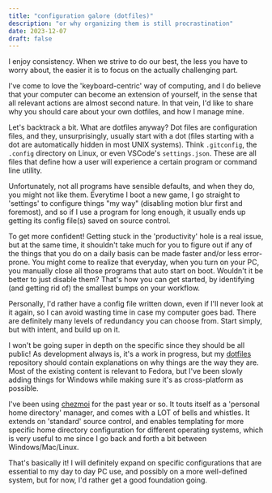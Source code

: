 ---
title: "configuration galore (dotfiles)"
description: "or why organizing them is still procrastination"
date: 2023-12-07
draft: false
---

I enjoy consistency. When we strive to do our best, the less you have to worry about, the easier it is to focus on the actually challenging part.

I've come to love the 'keyboard-centric' way of computing, and I do believe that your computer can become an extension of yourself, in the sense that all relevant actions are almost second nature. In that vein, I'd like to share why you should care about your own dotfiles, and how I manage mine.

Let's backtrack a bit. What are dotfiles anyway?
Dot files are configuration files, and they, unsurprisingly, usually start with a dot (files starting with a dot are automatically hidden in most UNIX systems). Think `.gitconfig`, the `.config` directory on Linux, or even VSCode's `settings.json`. These are all files that define how a user will experience a certain program or command line utility.

Unfortunately, not all programs have sensible defaults, and when they do, you might not like them. Everytime I boot a new game, I go straight to 'settings' to configure things "my way" (disabling motion blur first and foremost), and so if I use a program for long enough, it usually ends up getting its config file(s) saved on source control.

To get more confident! Getting stuck in the 'productivity' hole is a real issue, but at the same time, it shouldn't take much for you to figure out if any of the things that you do on a daily basis can be made faster and/or less error-prone.
You might come to realize that everyday, when you turn on your PC, you manually
close all those programs that auto start on boot. Wouldn't it be better to just
disable them? That's how you can get started, by identifying (and getting rid of) the smallest bumps on your workflow.

Personally, I'd rather have a config file written down, even if I'll never look at it again, so I can avoid wasting time in case my computer goes bad. There are definitely many levels of redundancy you can choose from. Start simply, but with intent, and build up on it.

I won't be going super in depth on the specific since they should be all public! As
development always is, it's a work in progress, but my [dotfiles](https://github.com/gusluchetti/dots) repository should contain explanations on why things are the way they are. Most of the existing content is relevant to Fedora, but I've been slowly adding things for Windows while making sure it's as cross-platform as possible.

I've been using [chezmoi](https://www.chezmoi.io/) for the past year or so. 
It touts itself as a 'personal home directory' manager, and comes with a LOT of bells and whistles. It extends on 'standard' source control, and enables templating for more specific home directory configuration for different operating systems, which is very useful to me since I go back and forth a bit between Windows/Mac/Linux.

That's basically it! I will definitely expand on specific configurations that are
essential to my day to day PC use, and possibly on a more well-defined system, but for now, I'd rather get a good foundation going.
